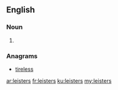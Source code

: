 ==English==

===Noun===
{{head|en|plural}}

# {{plural of|leister|lang=en}}

===Anagrams===
* [[tireless#English|tireless]]

[[ar:leisters]]
[[fr:leisters]]
[[ku:leisters]]
[[my:leisters]]